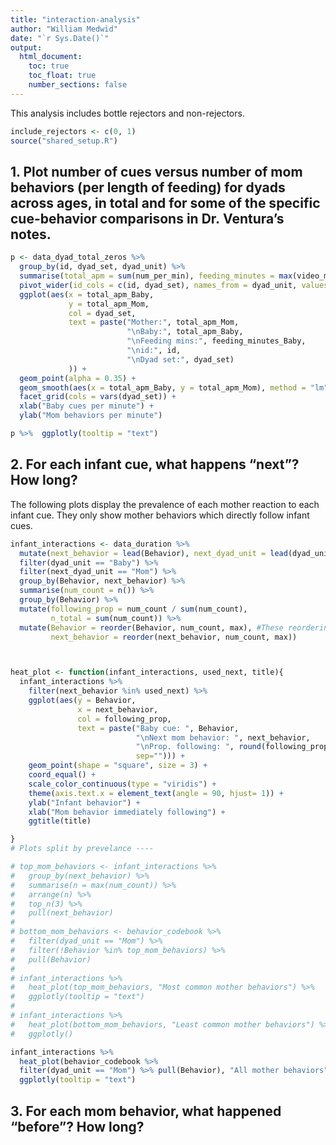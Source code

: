 ```yaml
---
title: "interaction-analysis"
author: "William Medwid"
date: "`r Sys.Date()`"
output:
  html_document:
    toc: true
    toc_float: true
    number_sections: false
---
```


This analysis includes bottle rejectors and non-rejectors.

```r
include_rejectors <- c(0, 1)
source("shared_setup.R")
```


## 1. Plot number of cues versus number of mom behaviors (per length of feeding) for dyads across ages, in total and for some of the specific cue-behavior comparisons in Dr. Ventura’s notes.

```r
p <- data_dyad_total_zeros %>% 
  group_by(id, dyad_set, dyad_unit) %>% 
  summarise(total_apm = sum(num_per_min), feeding_minutes = max(video_mins)) %>% 
  pivot_wider(id_cols = c(id, dyad_set), names_from = dyad_unit, values_from = c(total_apm, feeding_minutes)) %>% 
  ggplot(aes(x = total_apm_Baby, 
             y = total_apm_Mom, 
             col = dyad_set,
             text = paste("Mother:", total_apm_Mom,
                          "\nBaby:", total_apm_Baby,
                          "\nFeeding mins:", feeding_minutes_Baby,
                          "\nid:", id,
                          "\nDyad set:", dyad_set)
             )) +
  geom_point(alpha = 0.35) +
  geom_smooth(aes(x = total_apm_Baby, y = total_apm_Mom), method = "lm", inherit.aes = FALSE) + #the text aes broke geom_smooth, so it's removed.
  facet_grid(cols = vars(dyad_set)) +
  xlab("Baby cues per minute") +
  ylab("Mom behaviors per minute")

p %>%  ggplotly(tooltip = "text")
```



## 2. For each infant cue, what happens “next”?  How long?

The following plots display the prevalence of each mother reaction to each infant cue. They only show mother behaviors which directly follow infant cues.

```r
infant_interactions <- data_duration %>%
  mutate(next_behavior = lead(Behavior), next_dyad_unit = lead(dyad_unit)) %>% 
  filter(dyad_unit == "Baby") %>% 
  filter(next_dyad_unit == "Mom") %>%
  group_by(Behavior, next_behavior) %>% 
  summarise(num_count = n()) %>% 
  group_by(Behavior) %>% 
  mutate(following_prop = num_count / sum(num_count),
         n_total = sum(num_count)) %>% 
  mutate(Behavior = reorder(Behavior, num_count, max), #These reorderings don't work as intended yet
         next_behavior = reorder(next_behavior, num_count, max))



heat_plot <- function(infant_interactions, used_next, title){
  infant_interactions %>% 
    filter(next_behavior %in% used_next) %>% 
    ggplot(aes(y = Behavior, 
               x = next_behavior, 
               col = following_prop,
               text = paste("Baby cue: ", Behavior,
                            "\nNext mom behavior: ", next_behavior,
                            "\nProp. following: ", round(following_prop, 2), " (", num_count, "/", n_total, ")",
                            sep=""))) +
    geom_point(shape = "square", size = 3) + 
    coord_equal() +
    scale_color_continuous(type = "viridis") +
    theme(axis.text.x = element_text(angle = 90, hjust= 1)) +
    ylab("Infant behavior") +
    xlab("Mom behavior immediately following") +
    ggtitle(title)

}
# Plots split by prevelance ----

# top_mom_behaviors <- infant_interactions %>% 
#   group_by(next_behavior) %>% 
#   summarise(n = max(num_count)) %>% 
#   arrange(n) %>% 
#   top_n(3) %>% 
#   pull(next_behavior)
# 
# bottom_mom_behaviors <- behavior_codebook %>% 
#   filter(dyad_unit == "Mom") %>% 
#   filter(!Behavior %in% top_mom_behaviors) %>% 
#   pull(Behavior)
# 
# infant_interactions %>% 
#   heat_plot(top_mom_behaviors, "Most common mother behaviors") %>% 
#   ggplotly(tooltip = "text")
# 
# infant_interactions %>% 
#   heat_plot(bottom_mom_behaviors, "Least common mother behaviors") %>% 
#   ggplotly()

infant_interactions %>% 
  heat_plot(behavior_codebook %>% 
  filter(dyad_unit == "Mom") %>% pull(Behavior), "All mother behaviors") %>% 
  ggplotly(tooltip = "text")
```


## 3. For each mom behavior, what happened “before”? How long?

```r

```

